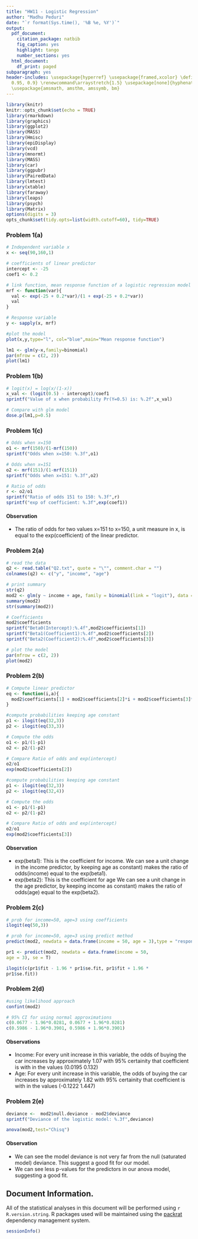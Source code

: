 ```yaml
---
title: "HW11 - Logistic Regression"
author: "Madhu Peduri"
date: "`r format(Sys.time(), '%B %e, %Y')`"
output:
  pdf_document:
    citation_package: natbib
    fig_caption: yes
    highlight: tango
    number_sections: yes
  html_document:
    df_print: paged
subparagraph: yes
header-includes: \usepackage{hyperref} \usepackage{framed,xcolor} \definecolor{shadecolor}{rgb}{0.99,
  0.95, 0.9} \renewcommand\arraystretch{1.5} \usepackage[none]{hyphenat} \raggedright
  \usepackage{amsmath, amsthm, amssymb, bm}
---
```


  
```r
library(knitr)
knitr::opts_chunk$set(echo = TRUE)
library(rmarkdown)
library(graphics)
library(ggplot2)
library(MASS)
library(Hmisc)
library(epiDisplay)
library(vcd)
library(mnormt)
library(MASS)
library(car)
library(ggpubr)
library(PairedData)
library(lmtest)
library(xtable)
library(faraway)
library(leaps)
library(psych)
library(Matrix)
options(digits = 3)
opts_chunk$set(tidy.opts=list(width.cutoff=60), tidy=TRUE)
```

### Problem 1(a) 

```r

# Independent variable x
x <- seq(90,160,1)

# coefficients of linear predictor
intercept <- -25
coef1 <- 0.2

# link function, mean response function of a logistic regression model
mrf <- function(var){
  val <- exp(-25 + 0.2*var)/(1 + exp(-25 + 0.2*var))
  val
}

# Response variable
y <- sapply(x, mrf)

#plot the model
plot(x,y,type="l", col="blue",main="Mean response function")

lm1 <- glm(y~x,family=binomial)
par(mfrow = c(2, 2))
plot(lm1)
```

### Problem 1(b) 

```r
# logit(x) = log(x/(1-x))
x_val <- (logit(0.5) - intercept)/coef1
sprintf("Value of x when probability Pr(Y=0.5) is: %.2f",x_val)

# Compare with glm model
dose.p(lm1,p=0.5)
```

### Problem 1(c)

```r
# Odds when x=150
o1 <- mrf(150)/(1-mrf(150))
sprintf("Odds when x=150: %.3f",o1)

# Odds when x=151
o2 <- mrf(151)/(1-mrf(151))
sprintf("Odds when x=151: %.3f",o2)

# Ratio of odds 
r <- o2/o1
sprintf("Ratio of odds 151 to 150: %.3f",r)
sprintf("exp of coefficient: %.3f",exp(coef1))
```

#### Observation
- The ratio of odds for two values x=151 to x=150, a unit measure in x, is equal to the exp(coefficient) of the linear predictor.

### Problem 2(a)

```r
# read the data
q2 <- read.table("Q2.txt", quote = "\"", comment.char = "")
colnames(q2) <- c("y", "income", "age")

# print summary
str(q2)
mod2 <- glm(y ~ income + age, family = binomial(link = "logit"), data = q2)
summary(mod2)
str(summary(mod2))

# Coefficients
mod2$coefficients
sprintf("Beta0(Intercept):%.4f",mod2$coefficients[1])
sprintf("Beta1(Coefficient1):%.4f",mod2$coefficients[2])
sprintf("Beta2(Coefficient2):%.4f",mod2$coefficients[3])

# plot the model
par(mfrow = c(2, 2))
plot(mod2)
```

### Problem 2(b)

```r

# Compute linear predictor
eq <- function(i,a){
  mod2$coefficients[1] + mod2$coefficients[2]*i + mod2$coefficients[3]*a
}

#compute probabilities keeping age constant
p1 <- ilogit(eq(32,3))
p2 <- ilogit(eq(33,3))

# Compute the odds
o1 <- p1/(1-p1)
o2 <- p2/(1-p2)

# Compare Ratio of odds and exp(intercept)
o2/o1
exp(mod2$coefficients[2])

#compute probabilities keeping age constant
p1 <- ilogit(eq(32,3))
p2 <- ilogit(eq(32,4))

# Compute the odds
o1 <- p1/(1-p1)
o2 <- p2/(1-p2)

# Compare Ratio of odds and exp(intercept)
o2/o1
exp(mod2$coefficients[3])
```

#### Observation
- exp(beta1): This is the coefficient for income. We can see a unit change in the income predictor, by keeping age as constant) makes the ratio of odds(income) equal to the exp(beta1). 
- exp(beta2): This is the coefficient for age We can see a unit change in the age predictor, by keeping income as constant) makes the ratio of odds(age) equal to the exp(beta2).

### Problem 2(c)

```r

# prob for income=50, age=3 using coefficients
ilogit(eq(50,3))

# prob for income=50, age=3 using predict method
predict(mod2, newdata = data.frame(income = 50, age = 3),type = "response")

pr1 <- predict(mod2, newdata = data.frame(income = 50,
age = 3), se = T)

ilogit(c(pr1$fit - 1.96 * pr1$se.fit, pr1$fit + 1.96 *
pr1$se.fit))

```

### Problem 2(d)

```r

#using likelihood approach
confint(mod2)

# 95% CI for using normal approximations
c(0.0677 - 1.96*0.0281, 0.0677 + 1.96*0.0281)
c(0.5986 - 1.96*0.3901, 0.5986 + 1.96*0.3901)
```

#### Observations
- Income: For every unit increase in this variable, the odds of buying the car increases by approximately 1.07 with 95% certainity that coefficient is with in the values (0.0195  0.132)
- Age: For every unit increase in this variable, the odds of buying the car increases by approximately 1.82 with 95% certainity that coefficient is with in the values (-0.1222  1.447)

### Problem 2(e)

```r
deviance <-  mod2$null.deviance - mod2$deviance
sprintf("Deviance of the logistic model: %.3f",deviance)

anova(mod2,test="Chisq")
```

#### Observation
- We can see the model deviance is not very far from the null (saturated model) deviance. This suggest a good fit for our model.
- We can see less p-values for the predictors in our anova model, suggesting a good fit. 

## Document Information.

All of the statistical analyses in this document will be performed using `r R.version.string`.  R packages used will be maintained using the [packrat](http://rstudio.github.io/packrat/) dependency management system.  

```r
sessionInfo()
```
